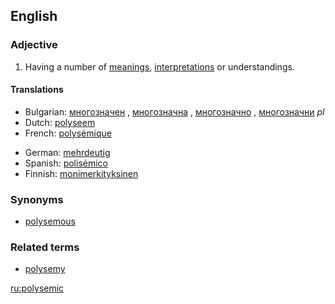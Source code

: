 ==English==

===Adjective===
{{en-adj}}

# {{linguistics}} Having a number of [[meaning]]s, [[interpretation]]s or understandings.

====Translations====
{{top}}
*Bulgarian: [[многозначен]] {{m}}, [[многозначна]] {{f}}, [[многозначно]] {{n}}, [[многозначни]] ''pl''
*Dutch: [[polyseem]]
*French: [[polysémique]]
{{mid}}
*German: [[mehrdeutig]]
*Spanish: [[polisémico]]
*Finnish: [[monimerkityksinen]]
{{bottom}}

===Synonyms===
* [[polysemous]]

===Related terms===
* [[polysemy]]

[[ru:polysemic]]